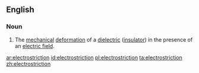 ==English==

===Noun===
{{wikipedia}}
{{en-noun|~}}

# {{context|physics|lang=en}} The [[mechanical]] [[deformation]] of a [[dielectric]] ([[insulator]]) in the presence of an [[electric field]].

[[ar:electrostriction]]
[[id:electrostriction]]
[[pl:electrostriction]]
[[ta:electrostriction]]
[[zh:electrostriction]]